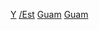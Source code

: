 {{United States topic|prefix=:Category:各年|suffix=建立}}
:{{Category see also|各年關島廢除}}

[[Category:關島建立|Y]]
[[Category:各年關島|/Est]]
[[Category:各年美國屬地建立|Guam]]
[[Category:各年大洋洲建立|Guam]]